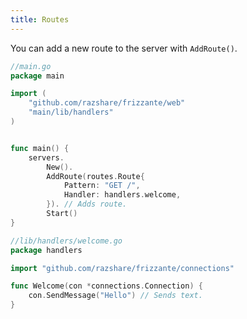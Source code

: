 ```yaml
---
title: Routes
---
```



You can add a new route to the server with `AddRoute()`.

```go
//main.go
package main

import (
    "github.com/razshare/frizzante/web"
    "main/lib/handlers"
)


func main() {
    servers.
        New().
        AddRoute(routes.Route{
            Pattern: "GET /", 
            Handler: handlers.welcome,
        }). // Adds route.
        Start()
}
```

```go
//lib/handlers/welcome.go
package handlers

import "github.com/razshare/frizzante/connections"

func Welcome(con *connections.Connection) {
    con.SendMessage("Hello") // Sends text.
}
```